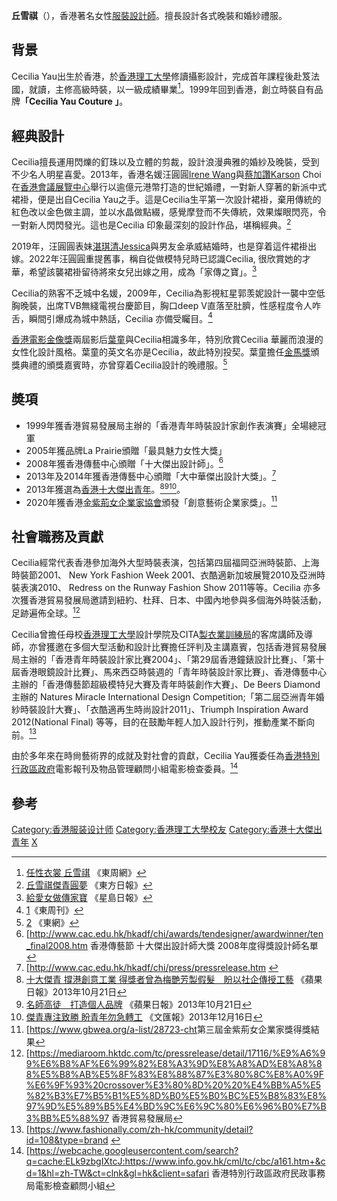 '''丘雪祺'''（{{lang-en|'''Cecilia Yau'''}}{{bd||}}），香港著名女性[[服裝設計師|服裝設計師]]。擅長設計各式晚裝和婚紗禮服。

==背景==
Cecilia Yau出生於香港，於[[香港理工大學|香港理工大學]]修讀攝影設計，完成首年課程後赴笈法國，就讀{{link-en|法国ESMOD高级时装艺术学院|Esmod}}，主修高級時裝，以一級成績畢業<ref>[http://eastweek.my-magazine.me/index.php?aid=408 任性衣裳 丘雪祺] {{Wayback|url=http://eastweek.my-magazine.me/index.php?aid=408 |date=20140104020053 }}《東周網》</ref>。1999年回到香港，創立時裝自有品牌''' 「Cecilia Yau Couture 」'''。

==經典設計==
Cecilia擅長運用閃爍的釘珠以及立體的剪裁，設計浪漫典雅的婚紗及晚裝，受到不少名人明星喜愛。2013年，香港名媛汪圓圓[[Irene_Wang|Irene Wang]]與[[蔡加讚|蔡加讚]]Karson Choi在[[香港會議展覽中心|香港會議展覽中心]]舉行以逾億元港幣打造的世紀婚禮，一對新人穿著的新派中式裙褂，便是出自Cecilia Yau之手。這是Cecilia生平第一次設計裙褂，棄用傳統的紅色改以金色做主調，並以水晶做點綴，感覺摩登而不失傳統，效果燦眼閃亮，令一對新人閃閃發光。這也是Cecilia 印象最深刻的設計作品，堪稱經典。<ref>[https://orientaldaily.on.cc/cnt/entertainment/20140309/00282_071.html 丘雪祺傑青圓夢] {{Wayback|url=https://orientaldaily.on.cc/cnt/entertainment/20140309/00282_071.html |date=20140309000000 }}《東方日報》</ref>

2019年，汪圓圓表妹[[湛琪清|湛琪清]]Jessica與男友金承威結婚時，也是穿着這件裙褂出嫁。2022年汪圓圓重提舊事，稱自從做模特兒時已認識Cecilia, 很欣賞她的才華，希望該襲裙褂留待將來女兒出嫁之用，成為「家傳之寶」。<ref>[https://std.stheadline.com/daily/article/2437026/%E6%97%A5%E5%A0%B1-%E5%A8%9B%E6%A8%82-%E6%B1%AA%E5%9C%93%E5%9C%93%E7%8F%8D%E8%97%8F%E5%A4%A7%E5%A9%9A%E8%A3%99%E8%A4%82-%E7%B5%A6%E6%84%9B%E5%A5%B3%E5%81%9A%E5%82%B3%E5%AE%B6%E5%AF%B6]汪圓圓珍藏大婚裙褂 給愛女做傳家寶 ] {{Wayback|url=https://std.stheadline.com/daily/article/2437026/%E6%97%A5%E5%A0%B1-%E5%A8%9B%E6%A8%82-%E6%B1%AA%E5%9C%93%E5%9C%93%E7%8F%8D%E8%97%8F%E5%A4%A7%E5%A9%9A%E8%A3%99%E8%A4%82-%E7%B5%A6%E6%84%9B%E5%A5%B3%E5%81%9A%E5%82%B3%E5%AE%B6%E5%AF%B6 |date=20220123000000 }}《星島日報》</ref>

Cecilia的熟客不乏城中名媛，2009年，Cecilia為影視紅星郭羡妮設計一襲中空低胸晚裝，出席TVB無綫電視台慶節目，胸口deep V直落至肚臍，性感程度令人咋舌，瞬間引爆成為城中熱話，Cecilia 亦備受矚目。<ref>[https://eastweek.my-magazine.me/main/408?keyword=D]名人薈：任性衣裳丘雪祺]{{wayback|ur|= https://eastweek.my-magazine.me/main/408?keyword=D }}《東周刊》</ref>

[[香港電影金像獎|香港電影金像獎]]兩屆影后[[葉童|葉童]]與Cecilia相識多年，特別欣賞Cecilia 華麗而浪漫的女性化設計風格。葉童的英文名亦是Cecilia，故此特別投契。葉童擔任[[金馬獎|金馬獎]]頒獎典禮的頒獎嘉賓時，亦曾穿着Cecilia設計的晚禮服。<ref>[https://hk.on.cc/hk/bkn/cnt/entertainment/20220127/bkn-20220127090317666-0127_00862_001.html丘雪祺開業邀請好友葉童做嘉賓：同佢幾有緣] {{Wayback|url=https://hk.on.cc/hk/bkn/cnt/entertainment/20220127/bkn-20220127090317666-0127_00862_001.html%E4%B8%98%E9%9B%AA%E7%A5%BA%E9%96%8B%E6%A5%AD%E9%82%80%E8%AB%8B%E5%A5%BD%E5%8F%8B%E8%91%89%E7%AB%A5%E5%81%9A%E5%98%89%E8%B3%93%EF%BC%9A%E5%90%8C%E4%BD%A2%E5%B9%BE%E6%9C%89%E7%B7%A3 |date=20220127000000 }}《東網》</ref>



==奬項==

*1999年獲香港貿易發展局主辦的「香港青年時裝設計家創作表演賽」全場總冠軍
*2005年獲品牌La Prairie頒贈「最具魅力女性大獎」
*2008年獲香港傳藝中心頒贈「十大傑出設計師」。<ref>[http://www.cac.edu.hk/hkadf/chi/awards/tendesigner/awardwinner/ten_final2008.htm {{Wayback|url=http://www.cac.edu.hk/hkadf/chi/awards/tendesigner/awardwinner/ten_final2008.htm |date=20220203053058 }}香港傳藝節 十大傑出設計師大獎 2008年度得獎設計師名單</ref>
*2013年及2014年獲香港傳藝中心頒贈「大中華傑出設計大獎」。<ref>[http://www.cac.edu.hk/hkadf/chi/press/pressrelease.htm {{Wayback|url=http://www.cac.edu.hk/hkadf/chi/press/pressrelease.htm |date=20171016024649 }}</ref>
*2013年獲選為[[香港十大傑出青年|香港十大傑出青年]]。<ref>[http://hk.apple.nextmedia.com/news/art/20131021/18472558 十大傑青 撐港創意工業 得獎者曾為梅艷芳製假髮　盼以社企傳授工藝] {{Wayback|url=http://hk.apple.）nextmedia.com/news/art/20131021/18472558 |date=20140103135130 }}《蘋果日報》2013年10月21日</ref><ref>[http://hk.apple.nextmedia.com/news/art/20131021/18472562 名師高徒　打造個人品牌] {{Wayback|url=http://hk.apple.nextmedia.com/news/art/20131021/18472562 |date=20140103133955 }}《蘋果日報》2013年10月21日</ref><ref>[http://paper.wenweipo.com/2013/12/16/HK1312160012.htm 傑青專注致勝 盼青年勿急轉工] {{Wayback|url=http://paper.wenweipo.com/2013/12/16/HK1312160012.htm |date=20140103122603 }}《文匯報》2013年12月16日</ref>。
*2020年獲香港[[金紫荊女企業家協會|金紫荊女企業家協會]]頒發「創意藝術企業家獎」。<ref>[https://www.gbwea.org/a-list/28723-cht{{wayback|ur|= https://www.gbwea.org/a-list/28723-cht}}第三屆金紫荊女企業家獎得獎結果</ref>

==社會職務及貢獻==
Cecilia經常代表香港參加海外大型時裝表演，包括第四屆福岡亞洲時裝節、上海時裝節2001、 New York Fashion Week 2001、衣酷適新加坡展覽2010及亞洲時裝表演2010、 Redress on the Runway Fashion Show 2011等等。Cecilia 亦多次獲香港貿易發展局邀請到紐約、杜拜、日本、中國內地參與多個海外時裝活動，足跡遍佈全球。<ref>[https://mediaroom.hktdc.com/tc/pressrelease/detail/17116/%E9%A6%99%E6%B8%AF%E6%99%82%E8%A3%9D%E8%A8%AD%E8%A8%88%E5%B8%AB%E5%8F%83%E8%88%87%E3%80%8C%E8%A0%9F%E6%9F%93%20crossover%E3%80%8D%20%20%E4%BB%A5%E5%82%B3%E7%B5%B1%E5%8D%B0%E5%B0%BC%E5%B8%83%E8%97%9D%E5%89%B5%E4%BD%9C%E6%9C%80%E6%96%B0%E7%B3%BB%E5%88%97 {{wayback|ur|= https://mediaroom.hktdc.com/tc/pressrelease/detail/17116/%E9%A6%99%E6%B8%AF%E6%99%82%E8%A3%9D%E8%A8%AD%E8%A8%88%E5%B8%AB%E5%8F%83%E8%88%87%E3%80%8C%E8%A0%9F%E6%9F%93%20crossover%E3%80%8D%20%20%E4%BB%A5%E5%82%B3%E7%B5%B1%E5%8D%B0%E5%B0%BC%E5%B8%83%E8%97%9D%E5%89%B5%E4%BD%9C%E6%9C%80%E6%96%B0%E7%B3%BB%E5%88%97 }}香港貿易發展局</ref>

Cecilia曾擔任母校[[香港理工大學|香港理工大學]]設計學院及CITA[[製衣業訓練局|製衣業訓練局]]的客席講師及導師，亦曾獲邀在多個大型活動和設計比賽擔任評判及主講嘉賓，包括香港貿易發展局主辦的「香港青年時裝設計家比賽2004」、「第29屆香港鐘錶設計比賽」、「第十屆香港眼鏡設計比賽」、馬來西亞時裝週的「青年時裝設計家比賽」、香港傳藝中心主辦的「香港傳藝節超級模特兒大賽及青年時裝創作大賽」、De Beers Diamond 主辦的 Natures Miracle International Design Competition;「第二屆亞洲青年婚紗時裝設計大賽」、「衣酷適再生時尚設計2011」、Triumph Inspiration Award 2012(National Final) 等等，目的在鼓勵年輕人加入設計行列，推動產業不斷向前。<ref>[https://www.fashionally.com/zh-hk/community/detail?id=108&type=brand {{Wayback|url=https://www.fashionally.com/zh-hk/community/detail?id=108&type=brand |date=20210423085607 }}</ref>

由於多年來在時尙藝術界的成就及對社會的貢獻，Cecilia Yau獲委任為[[香港特別行政區政府|香港特別行政區政府]]電影報刊及物品管理顧問小組電影檢查委員。<ref>[https://webcache.googleusercontent.com/search?q=cache:ELk9zbgIXtcJ:https://www.info.gov.hk/cml/tc/cbc/a161.htm+&cd=1&hl=zh-TW&ct=clnk&gl=hk&client=safari{{wayback|ur|= https://webcache.googleusercontent.com/search?q=cache:ELk9zbgIXtcJ:https://www.info.gov.hk/cml/tc/cbc/a161.htm+&cd=1&hl=zh-TW&ct=clnk&gl=hk&client=safari}} 香港特別行政區政府民政事務局電影檢查顧問小組</ref>

== 參考 ==
{{reflist}}

{{DEFAULTSORT:Q}}
[[Category:香港服装设计师|Category:香港服装设计师]]
[[Category:香港理工大學校友|Category:香港理工大學校友]]
[[Category:香港十大傑出青年|Category:香港十大傑出青年]]
[[Category:丘姓|X]]